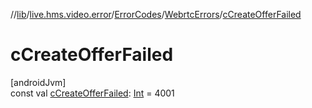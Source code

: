 //[lib](../../../../index)/[live.hms.video.error](../../index)/[ErrorCodes](../index)/[WebrtcErrors](index)/[cCreateOfferFailed](c-create-offer-failed)

# cCreateOfferFailed

[androidJvm]\
const val [cCreateOfferFailed](c-create-offer-failed): [Int](https://kotlinlang.org/api/latest/jvm/stdlib/kotlin/-int/index.html) = 4001
